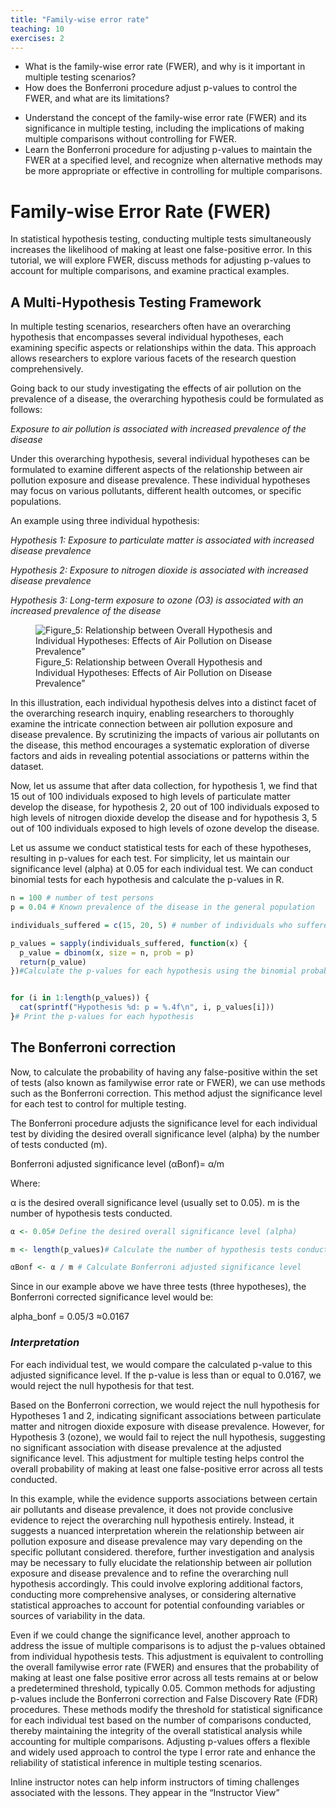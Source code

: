 ```yaml
---
title: "Family-wise error rate"
teaching: 10
exercises: 2
---
```


:::::::::::::::::::::::::::::::::::::: questions

- What is the family-wise error rate (FWER), and why is it important in multiple testing scenarios?
- How does the Bonferroni procedure adjust p-values to control the FWER, and what are its limitations?
::::::::::::::::::::::::::::::::

::::::::::::::::::::::::::::::::::::::::::: objectives

- Understand the concept of the family-wise error rate (FWER) and its significance in multiple testing, including the implications of making multiple comparisons without controlling for FWER.
- Learn the Bonferroni procedure for adjusting p-values to maintain the FWER at a specified level, and recognize when alternative methods may be more appropriate or effective in controlling for multiple comparisons.
:::::::::::::::::::::::::::::::::::::::::::
# Family-wise Error Rate (FWER)

In statistical hypothesis testing, conducting multiple tests simultaneously increases the likelihood of making at least one false-positive error. In this tutorial, we will explore FWER, discuss methods for adjusting p-values to account for multiple comparisons, and examine practical examples.

## A Multi-Hypothesis Testing Framework

In multiple testing scenarios, researchers often have an overarching hypothesis that encompasses several individual hypotheses, each examining specific aspects or relationships within the data. This approach allows researchers to explore various facets of the research question comprehensively.

Going back to our study investigating the effects of air pollution on the prevalence of a disease, the overarching hypothesis could be formulated as follows:

_Exposure to air pollution is associated with increased prevalence of the disease_ 

Under this overarching hypothesis, several individual hypotheses can be formulated to examine different aspects of the relationship between air pollution exposure and disease prevalence. These individual hypotheses may focus on various pollutants, different health outcomes, or specific populations.

An example using three individual hypothesis:

_Hypothesis 1: Exposure to particulate matter  is associated with increased disease prevalence_

_Hypothesis 2: Exposure to nitrogen dioxide is associated with increased disease prevalence_

_Hypothesis 3: Long-term exposure to ozone (O3) is associated with an increased prevalence of the disease_

![Figure_5: Relationship between Overall Hypothesis and Individual Hypotheses: Effects of Air Pollution on Disease
Prevalence"](fig/Relationship between Overall Hypothesis and Individual Hypotheses. Effects of Air Pollution on Rdisease prevalence.png)

In this illustration, each individual hypothesis delves into a distinct facet of the overarching research inquiry, enabling researchers to thoroughly examine the intricate connection between air pollution exposure and disease prevalence. By scrutinizing the impacts of various air pollutants on the disease, this method encourages a systematic exploration of diverse factors and aids in revealing potential associations or patterns within the dataset.

Now, let us assume that after data collection, for hypothesis 1, we  find that 15 out of 100 individuals exposed to high levels of particulate matter develop the disease, for hypothesis 2, 20 out of 100 individuals exposed to high levels of nitrogen dioxide develop the disease and for hypothesis 3, 5 out of 100 individuals exposed to high levels of ozone develop the disease.

Let us assume we conduct statistical tests for each of these hypotheses, resulting in p-values for each test. For simplicity, let us maintain our significance level (alpha) at 0.05 for each individual test. We can conduct binomial tests for each hypothesis and calculate the p-values in R.

```r
n = 100 # number of test persons
p = 0.04 # Known prevalence of the disease in the general population

individuals_suffered = c(15, 20, 5) # number of individuals who suffered from the disease for each hypothesis

p_values = sapply(individuals_suffered, function(x) {
  p_value = dbinom(x, size = n, prob = p)
  return(p_value)
})#Calculate the p-values for each hypothesis using the binomial probability mass function


for (i in 1:length(p_values)) {
  cat(sprintf("Hypothesis %d: p = %.4f\n", i, p_values[i]))
}# Print the p-values for each hypothesis
```


## The Bonferroni correction 

Now, to calculate the probability of having any false-positive within the set of tests (also known as familywise error rate or FWER), we can use methods such as the Bonferroni correction. This method adjust the significance level for each test to control for multiple testing.

The Bonferroni procedure adjusts the significance level for each individual test by dividing the desired overall significance level (alpha) by the number of tests conducted (m).

Bonferroni adjusted significance level (αBonf)= α/m​
 
Where:

α is the desired overall significance level (usually set to 0.05).
m is the number of hypothesis tests conducted.

```r

α <- 0.05# Define the desired overall significance level (alpha)

m <- length(p_values)# Calculate the number of hypothesis tests conducted (m)

αBonf <- α / m # Calculate Bonferroni adjusted significance level
```


Since in our example above we have three tests (three hypotheses), the Bonferroni corrected significance level would be:

alpha_bonf = 0.05/3​
 ≈0.0167
 
### _Interpretation_ 

For each individual test, we would compare the calculated p-value to this adjusted significance level. If the p-value is less than or equal to 0.0167, we would reject the null hypothesis for that test.

Based on the Bonferroni correction, we would reject the null hypothesis for Hypotheses 1 and 2, indicating significant associations between particulate matter and nitrogen dioxide exposure with disease prevalence. However, for Hypothesis 3 (ozone), we would fail to reject the null hypothesis, suggesting no significant association with disease prevalence at the adjusted significance level. This adjustment for multiple testing helps control the overall probability of making at least one false-positive error across all tests conducted.

In this example, while the evidence supports associations between certain air pollutants and disease prevalence, it does not provide conclusive evidence to reject the overarching null hypothesis entirely. Instead, it suggests a nuanced interpretation wherein the relationship between air pollution exposure and disease prevalence may vary depending on the specific pollutant considered. therefore, further investigation and analysis may be necessary to fully elucidate the relationship between air pollution exposure and disease prevalence and to refine the overarching null hypothesis accordingly. This could involve exploring additional factors, conducting more comprehensive analyses, or considering alternative statistical approaches to account for potential confounding variables or sources of variability in the data.

Even if we could change the significance level, another approach to address the issue of multiple comparisons is to adjust the p-values obtained from individual hypothesis tests. This adjustment is equivalent to controlling the overall familywise error rate (FWER) and ensures that the probability of making at least one false positive error across all tests remains at or below a predetermined threshold, typically 0.05. Common methods for adjusting p-values include the Bonferroni correction and False Discovery Rate (FDR) procedures. These methods modify the threshold for statistical significance for each individual test based on the number of comparisons conducted, thereby maintaining the integrity of the overall statistical analysis while accounting for multiple comparisons. Adjusting p-values offers a flexible and widely used approach to control the type I error rate and enhance the reliability of statistical inference in multiple testing scenarios.

::::::::::::::::::::::::::::::::::::::: instructor

Inline instructor notes can help inform instructors of timing challenges
associated with the lessons. They appear in the "Instructor View"
::::::::::::::::::










